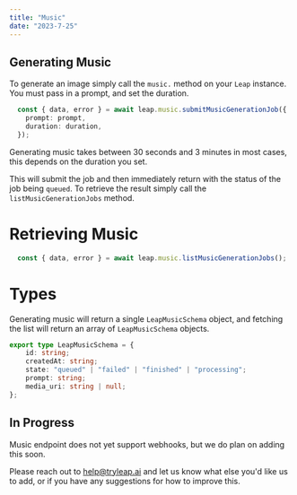 ```yaml
---
title: "Music"
date: "2023-7-25"
---
```




## Generating Music

To generate an image simply call the `music.` method on your `Leap` instance. You must pass in a prompt, and set the duration. 

```ts copy
  const { data, error } = await leap.music.submitMusicGenerationJob({
    prompt: prompt,
    duration: duration,
  });
```

Generating music takes between 30 seconds and 3 minutes in most cases, this depends on the duration you set. 

This will submit the job and then immediately return with the status of the job being `queued`. To retrieve the result simply call the `listMusicGenerationJobs` method. 

# Retrieving Music

```ts copy
  const { data, error } = await leap.music.listMusicGenerationJobs();
```

# Types

Generating music will return a single `LeapMusicSchema` object, and fetching the list will return an array of `LeapMusicSchema` objects.

```ts copy
export type LeapMusicSchema = {
    id: string;
    createdAt: string;
    state: "queued" | "failed" | "finished" | "processing";
    prompt: string;
    media_uri: string | null;
};
```

## In Progress

Music endpoint does not yet support webhooks, but we do plan on adding this soon.

Please reach out to help@tryleap.ai and let us know what else you'd like us to add, or if you have any suggestions for how to improve this.